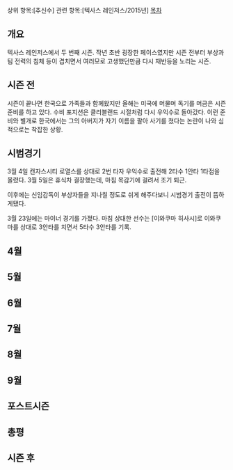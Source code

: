 상위 항목:[추신수]
관련 항목:[텍사스 레인저스/2015년]
[[목차]]


== 개요 ==
텍사스 레인저스에서 두 번째 시즌. 작년 초반 굉장한 페이스였지만 시즌 전부터 부상과 팀 전력의 침체 등이 겹치면서 여러모로 고생했던만큼 다시 재반등을 노리는 시즌.

== 시즌 전 ==
시즌이 끝나면 한국으로 가족들과 함께왔지만 올해는 미국에 머물며 독기를 머금은 시즌 준비를 하고 있다. 수비 포지션은 클리블랜드 시절처럼 다시 우익수로 돌아갔다. 이런 준비와 별개로 한국에서는 그의 아버지가 자기 이름을 팔아 사기를 쳤다는 논란이 나와 심적으로는 착잡한 상황.

== 시범경기 ==

3월 4일 캔자스시티 로열스를 상대로 2번 타자 우익수로 출전해 2타수 1안타 1타점을 올렸다. 3월 5일은 휴식차 결장했는데, 마침 목감기에 걸려서 조기 퇴근.

이후에는 신임감독이 부상자들을 지나칠 정도로 쉬게 해주다보니 시범경기 출전이 뜸하게됐다. 

3월 23일에는 마이너 경기를 가졌다. 마침 상대한 선수는 [이와쿠마 히사시]로 이와쿠마를 상대로 3안타를 치면서 5타수 3안타를 기록. 
== 4월 ==

== 5월 ==

== 6월 ==

== 7월 ==

== 8월 ==

== 9월 ==

== 포스트시즌 ==

== 총평 ==

== 시즌 후 ==
